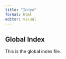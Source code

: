 ```yaml
---
title: "Index"
format: html
editor: visual
---
```


## Global Index

This is the global index file.
